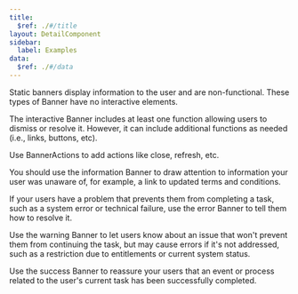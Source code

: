 ```yaml
---
title:
  $ref: ./#/title
layout: DetailComponent
sidebar:
  label: Examples
data:
  $ref: ./#/data
---
```


<LivePreviewControls>
<LivePreview componentName="banner" exampleName="Static" >

Static banners display information to the user and are non-functional. These types of Banner have no interactive elements.

</LivePreview>

<LivePreview componentName="banner" exampleName="Interactive" >

The interactive Banner includes at least one function allowing users to dismiss or resolve it. However, it can include additional functions as needed (i.e., links, buttons, etc).

Use BannerActions to add actions like close, refresh, etc.

</LivePreview>

<LivePreview componentName="banner" exampleName="Info" >

You should use the information Banner to draw attention to information your user was unaware of, for example, a link to updated terms and conditions.

</LivePreview>

<LivePreview componentName="banner" exampleName="Error" >

If your users have a problem that prevents them from completing a task, such as a system error or technical failure, use the error Banner to tell them how to resolve it.

</LivePreview>

<LivePreview componentName="banner" exampleName="Warning" >

Use the warning Banner to let users know about an issue that won't prevent them from continuing the task, but may cause errors if it's not addressed, such as a restriction due to entitlements or current system status.

</LivePreview>

<LivePreview componentName="banner" exampleName="Success" >

Use the success Banner to reassure your users that an event or process related to the user's current task has been successfully completed.

</LivePreview>

</LivePreviewControls>
